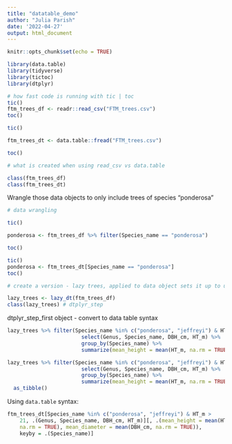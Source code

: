 ```yaml
---
title: "datatable_demo"
author: "Julia Parish"
date: '2022-04-27'
output: html_document
---
```


```r
knitr::opts_chunk$set(echo = TRUE)
```

```r
library(data.table)
library(tidyverse)
library(tictoc)
library(dtplyr)
```

```r
# how fast code is running with tic | toc
tic()
ftm_trees_df <- readr::read_csv("FTM_trees.csv")
toc()
```

```r
tic()

ftm_trees_dt <- data.table::fread("FTM_trees.csv")

toc()
```

```r
# what is created when using read_csv vs data.table

class(ftm_trees_df)
class(ftm_trees_dt)
```

Wrangle those data objects to only include trees of species "ponderosa"
```r
# data wrangling

tic()

ponderosa <- ftm_trees_df %>% filter(Species_name == "ponderosa")

toc()

```

```r
tic()
ponderosa <- ftm_trees_dt[Species_name == "ponderosa"]
toc()
```

```r
# create a version - lazy trees, applied to data object sets it up to use Dplyr

lazy_trees <- lazy_dt(ftm_trees_df)
class(lazy_trees) # dtplyr_step
```

dtplyr_step_first object - convert to data table syntax
```r

lazy_trees %>% filter(Species_name %in% c("ponderosa", "jeffreyi") & HT_m > 21) %>% 
                        select(Genus, Species_name, DBH_cm, HT_m) %>% 
                        group_by(Species_name) %>% 
                        summarize(mean_height = mean(HT_m, na.rm = TRUE))

```

```r

lazy_trees %>% filter(Species_name %in% c("ponderosa", "jeffreyi") & HT_m > 21) %>% 
                        select(Genus, Species_name, DBH_cm, HT_m) %>% 
                        group_by(Species_name) %>% 
                        summarize(mean_height = mean(HT_m, na.rm = TRUE)) %>% 
  as_tibble()
```

Using `data.table` syntax: 

```r
ftm_trees_dt[Species_name %in% c("ponderosa", "jeffreyi") & HT_m > 
    21, .(Genus, Species_name, DBH_cm, HT_m)][, .(mean_height = mean(HT_m, 
    na.rm = TRUE), mean_diameter = mean(DBH_cm, na.rm = TRUE)), 
    keyby = .(Species_name)]
```

